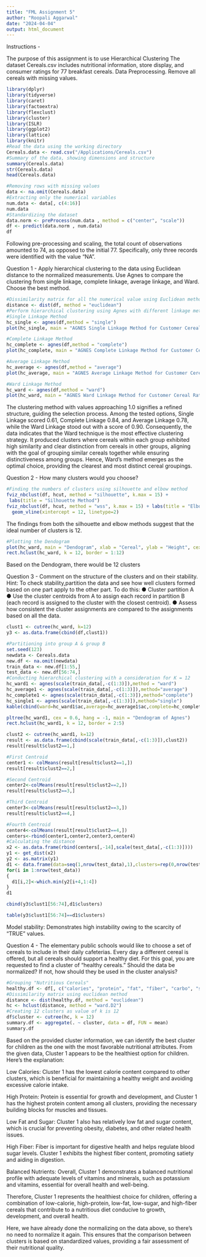 ```yaml
---
title: "FML Assignment 5"
author: "Roopali Aggarwal"
date: "2024-04-04"
output: html_document
---
```

Instructions -

The purpose of this assignment is to use Hierarchical Clustering
The dataset Cereals.csv includes nutritional information, store display, and consumer ratings for 77 breakfast cereals.
Data Preprocessing. Remove all cereals with missing values.
```r
library(dplyr)
library(tidyverse)
library(caret)
library(factoextra)
library(flexclust)
library(cluster)
library(ISLR)
library(ggplot2)
library(lattice)
library(knitr)
#Read the data using the working directory
Cereals.data <- read.csv("/Applications/Cereals.csv")
#Summary of the data, showing dimensions and structure
summary(Cereals.data)
str(Cereals.data)
head(Cereals.data)
```
```r
#Removing rows with missing values
data <- na.omit(Cereals.data)
#Extracting only the numerical variables
num.data <- data[, c(4:16)]
num.data
#Standardizing the dataset
data.norm <- preProcess(num.data , method = c("center", "scale"))
df <- predict(data.norm , num.data)
df
```
Following pre-processing and scaling, the total count of observations amounted to 74, as opposed to the initial 77. Specifically, only three records were identified with the value "NA".

Question 1 - Apply hierarchical clustering to the data using Euclidean distance to the normalized measurements. Use Agnes to compare the clustering from single linkage, complete linkage, average linkage, and Ward. Choose the best method.
```r
#Dissimilarity matrix for all the numerical value using Euclidean method
distance <- dist(df, method = "euclidean")
#Perform hierarchical clustering using Agnes with different linkage methods and plotting the outcome
#Single Linkage Method
hc_single <- agnes(df,method = "single")
plot(hc_single, main = "AGNES Single Linkage Method for Customer Cereal Rating", xlab = "Cereal", ylab = "Height", cex.axis = 1, cex = 0.50)
```
```r
#Complete Linkage Method
hc_complete <- agnes(df,method = "complete")
plot(hc_complete, main = "AGNES Complete Linkage Method for Customer Cereal Rating",   xlab = "Cereal", ylab = "Height", cex.axis = 1, cex = 0.50)
```
```r
#Average Linkage Method
hc_average <- agnes(df,method = "average")
plot(hc_average, main = "AGNES Average Linkage Method for Customer Cereal Rating", xlab = "Cereal", ylab = "Height", cex.axis = 1, cex = 0.50)
```
```r
#Ward Linkage Method
hc_ward <- agnes(df,method = "ward")
plot(hc_ward, main = "AGNES Ward Linkage Method for Customer Cereal Rating", xlab = "Cereal", ylab = "Height", cex.axis = 1, cex = 0.50)
```

The clustering method with values approaching 1.0 signifies a refined structure, guiding the selection process. Among the tested options, Single Linkage scored 0.61, Complete Linkage 0.84, and Average Linkage 0.78, while the Ward Linkage stood out with a score of 0.90. Consequently, the data indicates that the Ward technique is the most effective clustering strategy. It produced clusters where cereals within each group exhibited high similarity and clear distinction from cereals in other groups, aligning with the goal of grouping similar cereals together while ensuring distinctiveness among groups. Hence, Ward's method emerges as the optimal choice, providing the clearest and most distinct cereal groupings.

Question 2 - How many clusters would you choose?
```r
#Finding the numbers of clusters using silhouette and elbow method
fviz_nbclust(df, hcut, method = "silhouette", k.max = 15) +
 labs(title = "Silhouette Method")
fviz_nbclust(df, hcut, method = "wss", k.max = 15) + labs(title = "Elbow Method") + 
  geom_vline(xintercept = 12, linetype=2)
```
The findings from both the silhouette and elbow methods suggest that the ideal number of clusters is 12.
```r
#Plotting the Dendogram
plot(hc_ward, main = "Dendogram", xlab = "Cereal", ylab = "Height", cex.axis = 1, cex = 0.50)
rect.hclust(hc_ward, k = 12, border = 1:12)
```

Based on the Dendogram, there would be 12 clusters

Question 3 - Comment on the structure of the clusters and on their stability. Hint: To check stability,partition the data and see how well clusters formed based on one part apply to the other part. To do this:
● Cluster partition A
● Use the cluster centroids from A to assign each record in partition B (each record is assigned to the cluster with the closest centroid).
● Assess how consistent the cluster assignments are compared to the assignments based on all the data.

```r
clust1 <- cutree(hc_ward, k=12)
y3 <- as.data.frame(cbind(df,clust1))
```

```r
#Partitioning into group A & group B
set.seed(123)
newdata <- Cereals.data
new.df <- na.omit(newdata)
train_data <- new.df[1:55,]
test_data <- new.df[56:74,]
#Conducting hierarchical clustering with a consideration for K = 12
hc_ward1 <- agnes(scale(train_data[,-c(1:3)]),method = "ward")
hc_average1 <- agnes(scale(train_data[,-c(1:3)]),method="average")
hc_complete1 <- agnes(scale(train_data[,-c(1:3)]),method="complete")
hc_single1 <- agnes(scale(train_data[,-c(1:3)]),method="single")
kable(cbind(ward=hc_ward1$ac,average=hc_average1$ac,complete=hc_complete$ac,single=hc_single1$ac))
```

```r
pltree(hc_ward1, cex = 0.6, hang = -1, main = "Dendogram of Agnes")
rect.hclust(hc_ward1, k = 12, border = 2:5)
```
```r
clust2 <- cutree(hc_ward1, k=12)
result <- as.data.frame(cbind(scale(train_data[,-c(1:3)]),clust2))
result[result$clust2==1,]
```
```r
#First Centroid
center1 <- colMeans(result[result$clust2==1,])
result[result$clust2==2,]
```
```r
#Second Centroid
center2<-colMeans(result[result$clust2==2,])
result[result$clust2==3,]
```
```r
#Third Centroid
center3<-colMeans(result[result$clust2==3,])
result[result$clust2==4,]
```
```r
#Fourth Centroid
center4<-colMeans(result[result$clust2==4,])
centers<-rbind(center1,center2,center3,center4)
#Calculating the distance
x2 <- as.data.frame(rbind(centers[,-14],scale(test_data[,-c(1:3)])))
y1 <- get_dist(x2)
y2 <- as.matrix(y1)
d1 <- data.frame(data=seq(1,nrow(test_data),1),clusters=rep(0,nrow(test_data)))
for(i in 1:nrow(test_data))
{
  d1[i,2]<-which.min(y2[i+4,1:4])
}
d1
```
```r
cbind(y3$clust1[56:74],d1$clusters)
```
```r
table(y3$clust1[56:74]==d1$clusters)
```
Model stability: Demonstrates high instability owing to the scarcity of "TRUE" values.

Question 4 - The elementary public schools would like to choose a set of cereals to include in their daily cafeterias. Every day a different cereal is offered, but all cereals should support a healthy diet. For this goal, you are requested to find a cluster of “healthy cereals.” Should the data be normalized? If not, how should they be used in the cluster analysis?

```r
#Grouping "Nutritious Cereals"
healthy.df <- df[, c("calories", "protein", "fat", "fiber", "carbo", "sugars", "potass", "vitamins")]
#Dissimilarity matrix using euclidean method
distance <- dist(healthy.df, method = "euclidean")
hc <- hclust(distance, method = "ward.D2")
#Creating 12 clusters as value of k is 12
df$cluster <- cutree(hc, k = 12)
summary.df <- aggregate(. ~ cluster, data = df, FUN = mean)
summary.df
```
Based on the provided cluster information, we can identify the best cluster for children as the one with the most favorable nutritional attributes. From the given data, Cluster 1 appears to be the healthiest option for children. Here's the explanation:

Low Calories: Cluster 1 has the lowest calorie content compared to other clusters, which is beneficial for maintaining a healthy weight and avoiding excessive calorie intake.

High Protein: Protein is essential for growth and development, and Cluster 1 has the highest protein content among all clusters, providing the necessary building blocks for muscles and tissues.

Low Fat and Sugar: Cluster 1 also has relatively low fat and sugar content, which is crucial for preventing obesity, diabetes, and other related health issues.

High Fiber: Fiber is important for digestive health and helps regulate blood sugar levels. Cluster 1 exhibits the highest fiber content, promoting satiety and aiding in digestion.

Balanced Nutrients: Overall, Cluster 1 demonstrates a balanced nutritional profile with adequate levels of vitamins and minerals, such as potassium and vitamins, essential for overall health and well-being.

Therefore, Cluster 1 represents the healthiest choice for children, offering a combination of low-calorie, high-protein, low-fat, low-sugar, and high-fiber cereals that contribute to a nutritious diet conducive to growth, development, and overall health.

Here, we have already done the normalizing on the data above, so there's no need to normalize it again. This ensures that the comparison between clusters is based on standardized values, providing a fair assessment of their nutritional quality. 